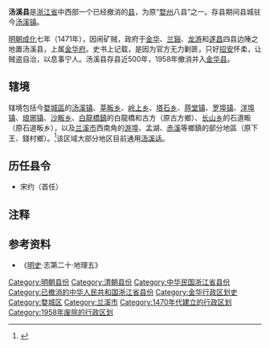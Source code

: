 {{coord|29.048406903885887|119.40359596163034|display=title}}
'''汤溪县'''是[[浙江省|浙江省]]中西部一个已经撤消的[[县|县]]，为原“[[婺州|婺州]]八县”之一。存县期间县城驻今[[湯溪鎮_(金華市)|汤溪镇]]。

[[明朝|明朝]][[成化|成化]]七年（1471年），因闹矿贼，政府于[[金华縣|金华]]、[[蘭谿縣|兰谿]]、[[龙游县|龙游]]和[[遂昌县|遂昌]]四县边陲之地置汤溪县，上属[[金华府|金华府]]。史书上记载，是因为官方无力剿匪，只好[[招安|招安]]怀柔，让贼盗自治，以息事宁人。汤溪县存县近500年，1958年撤消并入[[金华县|金华县]]。

==辖境==
辖境包括今[[婺城區|婺城區]]的[[汤溪镇_(金华市)|汤溪镇]]、[[莘畈乡|莘畈乡]]、[[岭上乡|岭上乡]]、[[塔石乡_(金华市)|塔石乡]]、[[蒋堂镇|蒋堂镇]]、[[罗埠镇|罗埠镇]]、[[洋埠镇|洋埠镇]]、[[琅琊镇_(金华市)|琅琊镇]]、[[沙畈乡|沙畈乡]]、[[白龍橋鎮|白龍橋鎮]]的白龍橋和古方（原古方鄉）、[[長山鄉_(金華市)|长山乡]]的石道畈（原石道畈乡），以及[[兰溪市|兰溪市]]西南角的[[游埠鎮|游埠]]、孟湖、[[赤溪街道|赤溪]]等鄉鎮的部分地區（原下王、錢村鄉）。<ref>{{Cite book | author = 曹志耘 | title = 南部吴语语音研究 | location = 北京 | publisher = [[商务印书馆|商务印书馆]] | date = 2002年 | pages = 209頁 |ISBN =7-100-03533-3| accessdate =  | url =  | language= zh-hans | quote =  }}</ref>该区域大部分地区目前通用[[汤溪话|汤溪话]]。

==历任县令==
*宋约（首任）

==注释==
{{reflist}}

== 参考资料 ==
*《[[明史|明史]]·志第二十·地理五》

{{中華民國浙江省行政區劃}}
{{浙江行政区划小作品}}
{{DEFAULTSORT:T}}
[[Category:明朝县份|Category:明朝县份]]
[[Category:清朝县份|Category:清朝县份]]
[[Category:中华民国浙江省县份|Category:中华民国浙江省县份]]
[[Category:已撤消的中华人民共和国浙江省县份|Category:已撤消的中华人民共和国浙江省县份]]
[[Category:金华行政区划史|Category:金华行政区划史]]
[[Category:婺城区|Category:婺城区]]
[[Category:兰溪市|Category:兰溪市]]
[[Category:1470年代建立的行政区划|Category:1470年代建立的行政区划]]
[[Category:1958年废除的行政区划|Category:1958年废除的行政区划]]